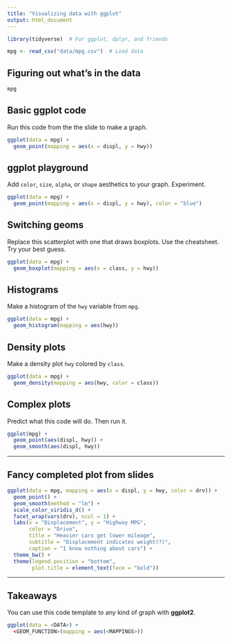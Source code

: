 ```yaml
---
title: "Visualizing data with ggplot"
output: html_document
---
```


```r
library(tidyverse)  # For ggplot, dplyr, and friends

mpg <- read_csv("data/mpg.csv")  # Load data
```

## Figuring out what's in the data

```r
mpg
```

## Basic ggplot code

Run this code from the the slide to make a graph.

```r
ggplot(data = mpg) +
  geom_point(mapping = aes(x = displ, y = hwy))
```

## ggplot playground

Add `color`, `size`, `alpha`, or `shape` aesthetics to your graph. Experiment.  

```r
ggplot(data = mpg) + 
  geom_point(mapping = aes(x = displ, y = hwy), color = "blue")
```

## Switching geoms

Replace this scatterplot with one that draws boxplots. Use the cheatsheet. Try your best guess.

```r
ggplot(data = mpg) +
  geom_boxplot(mapping = aes(x = class, y = hwy))
```

## Histograms

Make a histogram of the `hwy` variable from `mpg`.

```r
ggplot(data = mpg) +
  geom_histogram(mapping = aes(hwy))
```

## Density plots

Make a density plot `hwy` colored by `class`.

```r
ggplot(data = mpg) +
  geom_density(mapping = aes(hwy, color = class))
```

## Complex plots

Predict what this code will do. Then run it.

```r
ggplot(mpg) + 
  geom_point(aes(displ, hwy)) +
  geom_smooth(aes(displ, hwy))
```

---

## Fancy completed plot from slides

```r
ggplot(data = mpg, mapping = aes(x = displ, y = hwy, color = drv)) +
  geom_point() +
  geom_smooth(method = "lm") + 
  scale_color_viridis_d() +
  facet_wrap(vars(drv), ncol = 1) +
  labs(x = "Displacement", y = "Highway MPG",
       color = "Drive", 
       title = "Heavier cars get lower mileage",
       subtitle = "Displacement indicates weight(?)",
       caption = "I know nothing about cars") +
  theme_bw() +
  theme(legend.position = "bottom",
        plot.title = element_text(face = "bold"))
```

---

## Takeaways

You can use this code template to any kind of graph with **ggplot2**.

```r
ggplot(data = <DATA>) +
  <GEOM_FUNCTION>(mapping = aes(<MAPPINGS>))
```
